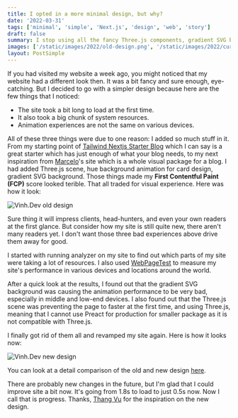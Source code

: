 ```yaml
---
title: I opted in a more minimal design, but why?
date: '2022-03-31'
tags: ['minimal', 'simple', 'Next.js', 'design', 'web', 'story']
draft: false
summary: I stop using all the fancy Three.js components, gradient SVG background in my new Next.js for a simpler design and it feels so much better. Let me you why.
images: ['/static/images/2022/old-design.png', '/static/images/2022/current-design.png']
layout: PostSimple
---
```


If you had visited my website a week ago, you might noticed that my website had a different look then. It was a bit fancy and sure enough, eye-catching. But I decided to go with a simpler design because here are the few things that I noticed:

- The site took a bit long to load at the first time.
- It also took a big chunk of system resources.
- Animation experiences are not the same on various devices.

All of these three things were due to one reason: I added so much stuff in it. From my starting point of [Tailwind Nextjs Starter Blog](https://github.com/timlrx/tailwind-nextjs-starter-blog) which I can say is a great starter which has just enough of what your blog needs, to my next inspiration from [Marcelo](https://twitter.com/marceloavf)'s site which is a whole visual package for a blog. I had added Three.js scene, hue background animation for card design, gradient SVG background. Those things made my **First Contentful Paint (FCP)** score looked terible. That all traded for visual experience. Here was how it look:

![Vinh.Dev old design](/static/images/2022/old-design.png)

Sure thing it will impress clients, head-hunters, and even your own readers at the first glance. But consider how my site is still quite new, there aren't many readers yet. I don't want those three bad experiences above drive them away for good.

I started with running analyzer on my site to find out which parts of my site were taking a lot of resources. I also used [WebPageTest](https://www.webpagetest.org) to measure my site's performance in various devices and locations around the world.

After a quick look at the results, I found out that the gradient SVG background was causing the animation performance to be very bad, especially in middle and low-end devices. I also found out that the Three.js scene was preventing the page to faster at the first time, and using Three.js, meaning that I cannot use Preact for production for smaller package as it is not compatible with Three.js.

I finally got rid of them all and revamped my site again. Here is how it looks now:

![Vinh.Dev new design](/static/images/2022/current-design.png)

You can look at a detail comparison of the old and new design [here](https://www.webpagetest.org/video/compare.php?tests=220402_BiDcS0_5FK,220402_AiDcQ9_5VV).

There are probably new changes in the future, but I'm glad that I could improve site a bit now. It's going from 1.8s to load to just 0.5s now. Now I call that is progress. Thanks, [Thang Vu](https://twitter.com/thanghvu) for the inspiration on the new design.

